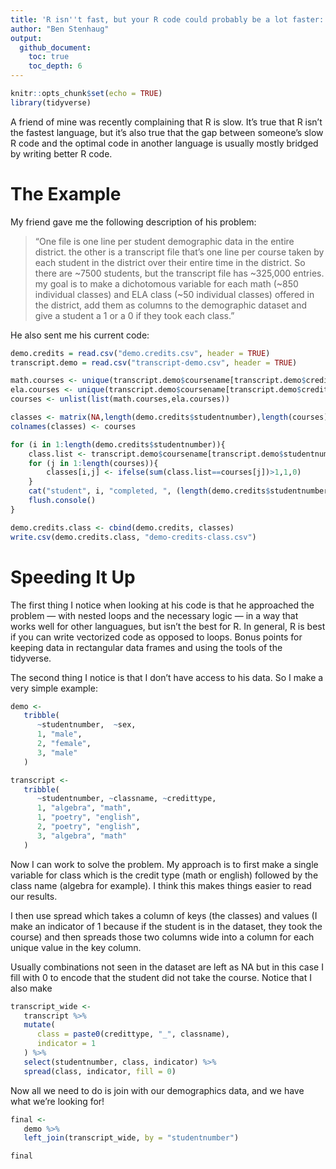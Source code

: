 ```yaml
---
title: 'R isn''t fast, but your R code could probably be a lot faster: an example'
author: "Ben Stenhaug"
output: 
  github_document:
    toc: true
    toc_depth: 6
---
```


```r
knitr::opts_chunk$set(echo = TRUE)
library(tidyverse)
```

A friend of mine was recently complaining that R is slow. It's true that R isn't the fastest language, but it's also true that the gap between someone's slow R code and the optimal code in another language is usually mostly bridged by writing better R code.

# The Example

My friend gave me the following description of his problem:

> "One file is one line per student demographic data in the entire district.  the other is a transcript file that's one line per course taken by each student in the district over their entire time in the district.  So there are ~7500 students, but the transcript file has ~325,000 entries.  my goal is to make a dichotomous variable for each math (~850 individual classes) and ELA class (~50 individual classes) offered in the district, add them as columns to the demographic dataset and give a student a 1 or a 0 if they took each class."

He also sent me his current code:

```r
demo.credits = read.csv("demo.credits.csv", header = TRUE)
transcript.demo = read.csv("transcript-demo.csv", header = TRUE)

math.courses <- unique(transcript.demo$coursename[transcript.demo$credittype=="Math"])
ela.courses <- unique(transcript.demo$coursename[transcript.demo$credittype=="English"])
courses <- unlist(list(math.courses,ela.courses))

classes <- matrix(NA,length(demo.credits$studentnumber),length(courses))
colnames(classes) <- courses

for (i in 1:length(demo.credits$studentnumber)){
	class.list <- transcript.demo$coursename[transcript.demo$studentnumber==demo.credits$studentnumber[i]]
	for (j in 1:length(courses)){
		classes[i,j] <- ifelse(sum(class.list==courses[j])>1,1,0)
	}
	cat("student", i, "completed, ", (length(demo.credits$studentnumber)-i), "students remaining\n")
	flush.console()
}

demo.credits.class <- cbind(demo.credits, classes)
write.csv(demo.credits.class, "demo-credits-class.csv")
```

# Speeding It Up

The first thing I notice when looking at his code is that he approached the problem — with nested loops and the necessary logic — in a way that works well for other languagues, but isn't the best for R. In general, R is best if you can write vectorized code as opposed to loops. Bonus points for keeping data in rectangular data frames and using the tools of the tidyverse. 

The second thing I notice is that I don't have access  to his data. So I make a very simple example:

```r
demo <- 
   tribble(
      ~studentnumber,  ~sex,
      1, "male",
      2, "female",
      3, "male"
   )

transcript <- 
   tribble(
      ~studentnumber, ~classname, ~credittype,
      1, "algebra", "math",
      1, "poetry", "english",
      2, "poetry", "english",
      3, "algebra", "math"
   )
```

Now I can work to solve the problem. My approach is to first make a single variable for class which is the credit type (math or english) followed by the class name (algebra for example). I think this makes things easier to read our results.

I then use spread which takes a column of keys (the classes) and values (I make an indicator of 1 because if the student is in the dataset, they took the course) and then spreads those two columns wide into a column for each unique value in the key column. 

Usually combinations not seen in the dataset are left as NA but in this case I fill with 0 to encode that the student did not take the course. Notice that I also make 

```r
transcript_wide <- 
   transcript %>% 
   mutate(
      class = paste0(credittype, "_", classname), 
      indicator = 1
   ) %>% 
   select(studentnumber, class, indicator) %>% 
   spread(class, indicator, fill = 0)
```

Now all we need to do is join with our demographics data, and we have what we're looking for!

```r
final <- 
   demo %>% 
   left_join(transcript_wide, by = "studentnumber")

final
```


